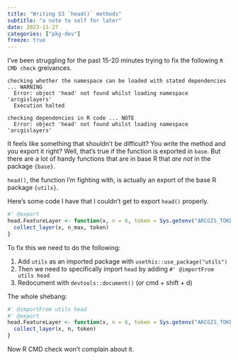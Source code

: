 ```yaml
---
title: "Writing S3 `head()` methods"
subtitle: "a note to self for later"
date: 2023-11-27
categories: ["pkg-dev"]
freeze: true
---
```


I've been struggling for the past 15-20 minutes trying to fix the following `R CMD check` greivances. 

```
checking whether the namespace can be loaded with stated dependencies ... WARNING
  Error: object 'head' not found whilst loading namespace 'arcgislayers'
  Execution halted

checking dependencies in R code ... NOTE
  Error: object 'head' not found whilst loading namespace 'arcgislayers'
```

It feels like something that shouldn't be difficult? You write the method and you export it right? Well, that's true if the function is exported in `base`. But there are a lot of handy functions that are in base R that _are not_ in the package `{base}`. 

`head()`, the function I'm fighting with, is actually an export of the base R package `{utils}`. 

Here's some code I have that I couldn't get to export `head()` properly.

```r
#' @export
head.FeatureLayer <- function(x, n = 6, token = Sys.getenv("ARCGIS_TOKEN"), ...) {
  collect_layer(x, n_max, token)
}
```

To fix this we need to do the following: 

1. Add `utils` as an imported package with `usethis::use_package("utils")`
2. Then we need to specifically import `head` by adding `#' @importFrom utils head`
3. Redocument with `devtools::document()` (or cmd + shift + d)


The whole shebang:

```r
#' @importFrom utils head
#' @export
head.FeatureLayer <- function(x, n = 6, token = Sys.getenv("ARCGIS_TOKEN"), ...) {
  collect_layer(x, n, token)
}
```

Now R CMD check won't complain about it.